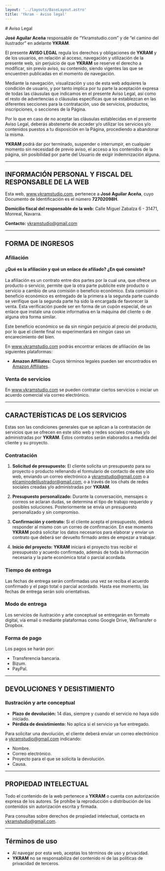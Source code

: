 ```yaml
---
layout: '../layouts/BaseLayout.astro'
title: 'Ykram - Aviso legal'
---
```


<div class="aviso-legal">
# Aviso Legal

**José Aguilar Aceña** responsable de “Ykramstudio.com” y de “el camino del ilustrador” en adelante **YKRAM**.

El presente **AVISO LEGAL** regula los derechos y obligaciones de **YKRAM** y de los usuarios, en relación al acceso, navegación y utilización de la presente web, sin perjuicio de que **YKRAM** se reserve el derecho a modificar, sin previo aviso, su contenido, siendo vigentes las que se encuentren publicadas en el momento de navegación.

Mediante la navegación, visualización y uso de esta web adquieres la condición de usuario, y por tanto implica por tu parte la aceptación expresa de todas las cláusulas que indicamos en el presente Aviso Legal, así como el resto de advertencias o cláusulas específicas que se establezcan en las diferentes secciones para la contratación, uso de servicios, productos, inscripciones, o secciones de la Página.

Por lo que en caso de no aceptar las cláusulas establecidas en el presente Aviso Legal, deberás abstenerte de acceder y/o utilizar los servicios y/o contenidos puestos a tu disposición en la Página, procediendo a abandonar la misma.

**YKRAM** podrá dar por terminado, suspender o interrumpir, en cualquier momento sin necesidad de previo aviso, el acceso a los contenidos de la página, sin posibilidad por parte del Usuario de exigir indemnización alguna.

---

## INFORMACIÓN PERSONAL Y FISCAL DEL RESPONSABLE DE LA WEB

Esta web, www.ykramstudio.com, pertenece a **José Aguilar Aceña**, cuyo Documento de Identificación es el número **72702098H**.

**Domicilio fiscal del responsable de la web:** Calle Miguel Zabalza 6 - 31471, Monreal, Navarra.

**Contacto:** ykramstudio@gmail.com

---

## FORMA DE INGRESOS

### Afiliación

#### ¿Qué es la afiliación y qué un enlace de afiliado? ¿En qué consiste?

La afiliación es un contrato entre dos partes por la cual una, que ofrece un producto o servicio, permite que la otra parte publicite este producto o servicio a cambio de una comisión o beneficio económico. Esta comisión o beneficio económico es entregado de la primera a la segunda parte cuando se verifique que la segunda parte ha sido la encargada de favorecer la venta. Esta verificación puede ser en forma de un cupón especial, de un enlace que instale una cookie informativa en la máquina del cliente o de alguna otra forma similar.

Este beneficio económico se da sin ningún perjuicio al precio del producto, por lo que el cliente final no experimentará en ningún caso un encarecimiento del bien.

En www.ykramstudio.com podrás encontrar enlaces de afiliación de las siguientes plataformas:

- **Amazon Affiliates:** Cuyos términos legales pueden ser encontrados en [Amazon Affiliates](https://afiliados.amazon.es/help/operating/policies).

### Venta de servicios

En www.ykramstudio.com se pueden contratar ciertos servicios o iniciar un acuerdo comercial vía correo electrónico.

---

## CARACTERÍSTICAS DE LOS SERVICIOS

Estas son las condiciones generales que se aplican a la contratación de servicios que se ofrecen en este sitio web y redes sociales creadas y/o administradas por **YKRAM**. Éstos contratos serán elaborados a medida del cliente y su proyecto.

### Contratación

1. **Solicitud de presupuesto:** El cliente solicita un presupuesto para su proyecto o producto rellenando el formulario de contacto de este sitio web, enviando un correo electrónico a ykramstudio@gmail.com o a elcaminodelilustrador@gmail.com, o a través de los chats de redes sociales creadas y/o administradas por **YKRAM**.

2. **Presupuesto personalizado:** Durante la conversación, mensajes o correos se aclaran dudas, se determina el tipo de trabajo requerido y posibles soluciones. Posteriormente se envía un presupuesto personalizado y sin compromiso.

3. **Confirmación y contrato:** Si el cliente acepta el presupuesto, deberá responder al mismo con un correo de confirmación. En ese momento **YKRAM** podrá solicitar los datos necesarios para elaborar y enviar un contrato que deberá ser devuelto firmado antes de empezar a trabajar.

4. **Inicio del proyecto:** **YKRAM** iniciará el proyecto tras recibir el presupuesto y acuerdo confirmado, además de toda la información necesaria y la parte económica total o parcial acordada.

### Tiempo de entrega

Las fechas de entrega serán confirmadas una vez se reciba el acuerdo confirmado y el pago total o parcial acordado. Hasta ese momento, las fechas de entrega serán solo orientativas.

### Modo de entrega

Los servicios de ilustración y arte conceptual se entregarán en formato digital, vía email o mediante plataformas como Google Drive, WeTransfer o Dropbox.

### Forma de pago

Los pagos se harán por:

- Transferencia bancaria.
- Bizum.
- PayPal.

---

## DEVOLUCIONES Y DESISTIMIENTO

### Ilustración y arte conceptual

- **Plazo de devolución:** 14 días, siempre y cuando el servicio no haya sido iniciado.
- **Pérdida de desistimiento:** No aplica si el servicio ya fue entregado.

Para solicitar una devolución, el cliente deberá enviar un correo electrónico a ykramstudio@gmail.com indicando:

- Nombre.
- Correo electrónico.
- Proyecto para el que se solicita la devolución.
- Causa.

---

## PROPIEDAD INTELECTUAL

Todo el contenido de la web pertenece a **YKRAM** o cuenta con autorización expresa de los autores. Se prohíbe la reproducción o distribución de los contenidos sin autorización escrita y firmada.

Para consultas sobre derechos de propiedad intelectual, contacta en ykramstudio@gmail.com.

---

## Términos de uso

- Al navegar por esta web, aceptas los términos de uso y privacidad.
- **YKRAM** no se responsabiliza del contenido ni de las políticas de privacidad de terceros.

</div>